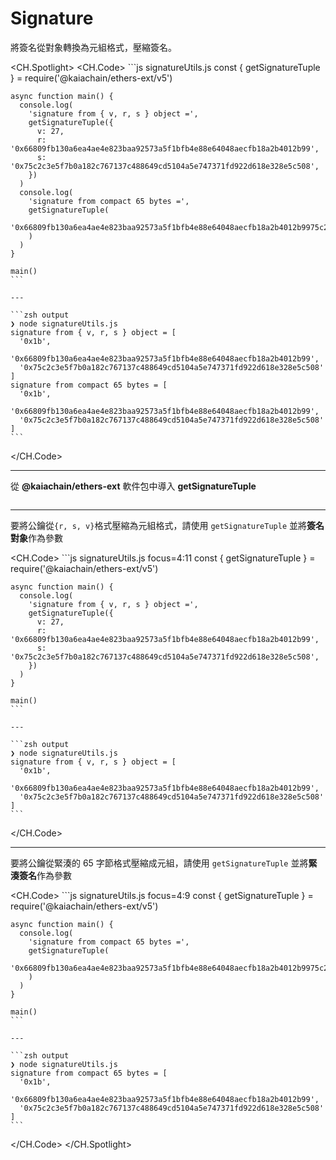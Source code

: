 # Signature

將簽名從對象轉換為元組格式，壓縮簽名。

<CH.Spotlight>
  <CH.Code>
    ```js signatureUtils.js
    const { getSignatureTuple } = require('@kaiachain/ethers-ext/v5')

    async function main() {
      console.log(
        'signature from { v, r, s } object =',
        getSignatureTuple({
          v: 27,
          r: '0x66809fb130a6ea4ae4e823baa92573a5f1bfb4e88e64048aecfb18a2b4012b99',
          s: '0x75c2c3e5f7b0a182c767137c488649cd5104a5e747371fd922d618e328e5c508',
        })
      )
      console.log(
        'signature from compact 65 bytes =',
        getSignatureTuple(
          '0x66809fb130a6ea4ae4e823baa92573a5f1bfb4e88e64048aecfb18a2b4012b9975c2c3e5f7b0a182c767137c488649cd5104a5e747371fd922d618e328e5c5081b'
        )
      )
    }

    main()
    ```

    ---

    ```zsh output
    ❯ node signatureUtils.js
    signature from { v, r, s } object = [
      '0x1b',
      '0x66809fb130a6ea4ae4e823baa92573a5f1bfb4e88e64048aecfb18a2b4012b99',
      '0x75c2c3e5f7b0a182c767137c488649cd5104a5e747371fd922d618e328e5c508'
    ]
    signature from compact 65 bytes = [
      '0x1b',
      '0x66809fb130a6ea4ae4e823baa92573a5f1bfb4e88e64048aecfb18a2b4012b99',
      '0x75c2c3e5f7b0a182c767137c488649cd5104a5e747371fd922d618e328e5c508'
    ]
    ```
  </CH.Code>

  ---

  從 **@kaiachain/ethers-ext** 軟件包中導入 **getSignatureTuple**

  ```js signatureUtils.js focus=1
  ```

  ---

  要將公鑰從`{r, s, v}`格式壓縮為元組格式，請使用 `getSignatureTuple` 並將**簽名對象**作為參數

  <CH.Code>
    ```js signatureUtils.js focus=4:11
    const { getSignatureTuple } = require('@kaiachain/ethers-ext/v5')

    async function main() {
      console.log(
        'signature from { v, r, s } object =',
        getSignatureTuple({
          v: 27,
          r: '0x66809fb130a6ea4ae4e823baa92573a5f1bfb4e88e64048aecfb18a2b4012b99',
          s: '0x75c2c3e5f7b0a182c767137c488649cd5104a5e747371fd922d618e328e5c508',
        })
      )
    }

    main()
    ```

    ---

    ```zsh output
    ❯ node signatureUtils.js
    signature from { v, r, s } object = [
      '0x1b',
      '0x66809fb130a6ea4ae4e823baa92573a5f1bfb4e88e64048aecfb18a2b4012b99',
      '0x75c2c3e5f7b0a182c767137c488649cd5104a5e747371fd922d618e328e5c508'
    ]
    ```
  </CH.Code>

  ---

  要將公鑰從緊湊的 65 字節格式壓縮成元組，請使用 `getSignatureTuple` 並將**緊湊簽名**作為參數

  <CH.Code>
    ```js signatureUtils.js focus=4:9
    const { getSignatureTuple } = require('@kaiachain/ethers-ext/v5')

    async function main() {
      console.log(
        'signature from compact 65 bytes =',
        getSignatureTuple(
          '0x66809fb130a6ea4ae4e823baa92573a5f1bfb4e88e64048aecfb18a2b4012b9975c2c3e5f7b0a182c767137c488649cd5104a5e747371fd922d618e328e5c5081b'
        )
      )
    }

    main()
    ```

    ---

    ```zsh output
    ❯ node signatureUtils.js
    signature from compact 65 bytes = [
      '0x1b',
      '0x66809fb130a6ea4ae4e823baa92573a5f1bfb4e88e64048aecfb18a2b4012b99',
      '0x75c2c3e5f7b0a182c767137c488649cd5104a5e747371fd922d618e328e5c508'
    ]
    ```
  </CH.Code>
</CH.Spotlight>
